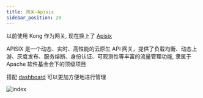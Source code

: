 ```yaml
---
title: 网关-Apisix
sidebar_position: 20
---
```


以前使用 Kong 作为网关, 现在换上了 [Apisix](https://apisix.apache.org/zh/)

APISIX 是一个动态、实时、高性能的云原生 API 网关，提供了负载均衡、动态上游、灰度发布、服务熔断、身份认证、可观测性等丰富的流量管理功能, 隶属于Apache 软件基金会下的顶级项目

搭配 [dashboard](https://apisix.apache.org/zh/docs/dashboard/USER_GUIDE/) 可以更加方便地进行管理

![index](https://static.apiseven.com/202202/apisix-dashboard.png)

